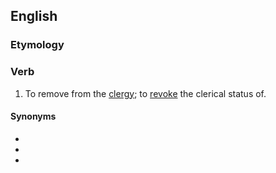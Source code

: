 ==English==

===Etymology===
{{prefix|en|un|frock}}

===Verb===
{{en-verb}}

# {{lb|en|transitive}} To remove from the [[clergy]]; to [[revoke]] the clerical status of.

====Synonyms====
* {{l|en|defrock}}
* {{l|en|disfrock}}
* {{l|en|unpriest}}